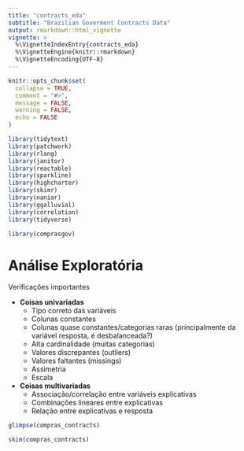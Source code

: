 ```yaml
---
title: "contracts_eda"
subtitle: "Brazilian Goverment Contracts Data"
output: rmarkdown::html_vignette
vignette: >
  %\VignetteIndexEntry{contracts_eda}
  %\VignetteEngine{knitr::rmarkdown}
  %\VignetteEncoding{UTF-8}
---
```


```r
knitr::opts_chunk$set(
  collapse = TRUE,
  comment = "#>",
  message = FALSE,
  warning = FALSE,
  echo = FALSE
)
```

```r
library(tidytext)
library(patchwork)
library(rlang)
library(janitor)
library(reactable)
library(sparkline)
library(highcharter)
library(skimr)
library(naniar)
library(ggalluvial)
library(correlation)
library(tidyverse)

library(comprasgov)
```


# Análise Exploratória

Verificações importantes

- **Coisas univariadas**
  - Tipo correto das variáveis
  - Colunas constantes
  - Colunas quase constantes/categorias raras (principalmente da variável resposta, é desbalanceada?)
  - Alta cardinalidade (muitas categorias)
  - Valores discrepantes (outliers)
  - Valores faltantes (missings)
  - Assimetria
  - Escala
- **Coisas multivariadas**
  - Associação/correlação entre variáveis explicativas
  - Combinações lineares entre explicativas
  - Relação entre explicativas e resposta

```r
glimpse(compras_contracts)
```

```r
skim(compras_contracts)
```

